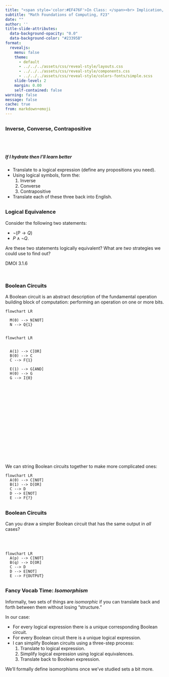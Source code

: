```yaml
---
title: "<span style='color:#EF476F'>In Class: </span><br> Implication, Inverse, Converse, and Contrapositive"  
subtitle: "Math Foundations of Computing, F23"  
date: ""
author: ''    
title-slide-attributes:
  data-background-opacity: "0.0"  
  data-background-color: "#23395B"  
format:
  revealjs:
    menu: false
    theme: 
      - default      
      - ../../../assets/css/reveal-style/layouts.css 
      - ../../../assets/css/reveal-style/components.css 
      - ../../../assets/css/reveal-style/colors-fonts/simple.scss
    slide-level: 2
    margin: 0.00
    self-contained: false
warning: false 
message: false
cache: true 
from: markdown+emoji
---
```



## 

### Inverse, Converse, Contrapositive

<br> <br> 

##### *If I hydrate then I'll learn better*

- Translate to a logical expression (define any propositions you need). 
- Using logical symbols, form the: 
    1. Inverse
    2. Converse
    3. Contrapositive
- Translate each of these three back into English. 




## 

### Logical Equivalence

Consider the following two statements: 

- $\lnot (P \rightarrow Q)$
- $P \land \lnot Q$. 

Are these two statements logically equivalent? What are *two* strategies we could use to find out?

[DMOI 3.1.6]{.footnote}

## {.split-50}


::: {.column}

### Boolean Circuits

A Boolean circuit is an abstract description of the fundamental operation building block of computation: performing an operation on one or more bits. 

```mermaid
flowchart LR
  
  M(0) --> N[NOT]
  N --> Q{1}
```

:::

::: {.column}

```mermaid
flowchart LR
  

  A(1) --> C[OR]
  B(0) --> C
  C --> F{1}

  E(1) --> G[AND]
  H(0) --> G
  G --> I{0}
```

:::


<br> <br> <br> <br> <br> <br> <br> <br> <br> <br> <br> <br> <br>

We can string Boolean circuits together to make more complicated ones: 

```mermaid
flowchart LR
  A(0) --> C[NOT]
  B(1) --> D[OR]
  C --> D
  D --> E[NOT]
  E --> F{?}
```

## 

### Boolean Circuits

Can you draw a simpler Boolean circuit that has the same output in *all* cases? 

<br> <br> 

```mermaid
flowchart LR
  A(p) --> C[NOT]
  B(q) --> D[OR]
  C --> D
  D --> E[NOT]
  E --> F{OUTPUT}
```

## 

### Fancy Vocab Time: *Isomorphism*

Informally, two sets of things are [*isomorphic*]{.alert} if you can translate back and forth between them without losing "structure."

In our case: 

- For every logical expression there is a unique corresponding Boolean circuit. 
- For every Boolean circuit there is a unique logical expression. 
- I can simplify Boolean circuits using a three-step process: 
    1. Translate to logical expression. 
    2. Simplify logical expression using logical equivalences. 
    3. Translate back to Boolean expression. 

[We'll formally define isomorphisms once we've studied sets a bit more.]{.footnote}



